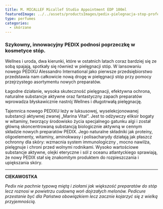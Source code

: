 ```yaml
---
title: M. MICALLEF Micallef Studio Appointment EDP 100ml
featuredImage: ../../assets/productsImages/pedix-pielegnacja-stop-profesjonalny-pedicure.png
type: perfumes
categories:
  - skórzane
---
```


### Szykowny, innowacyjny PEDIX podnosi poprzeczkę w kosmetyce stóp.

Wellnes i uroda, dwa kierunki, które w ostatnich latach coraz bardziej się ze sobą spajają, spotkały się również w pielęgnacji stóp. W lansowaniu nowego PEDIXU Alessandro International jako pierwsze przedsiębiorstwo przedstawia nam całkowicie nową drogę w pielęgnacji stóp przy pomocy przejrzystego asortymentu nowych preparatów.

Łagodne działanie, wysoka skuteczność pielęgnacji, efektywna ochrona, naturalne substancje aktywne oraz fantastyczny zapach preparatów wprowadza błyskawicznie nastrój Wellnes i długotrwałą pielęgnację.

Tajemnica nowego PEDIXU leży w luksusowej, wyselekcjonowanej substancji aktywnej zwanej „Marina Vital”. Jest to odżywczy eliksir bogaty w witaminy, tworzący środowisko życia specjalnego gatunku algi i został główną skoncentrowaną substancją biologicznie aktywną w cennym składzie nowych preparatów PEDIX. Jego naturalne składniki jak proteiny, oligoelementy, witaminy, aminokwasy i polisacharydy działają jak płaszcz ochronny dla skóry: wzmacnia system immunologiczny , mocno nawilża, pielęgnuje i chroni przed wolnymi rodnikami. Wysoko wartościowe substancje aktywne, olejki eteryczne i sól z oceanu atlantyckiego sprawiają, że nowy PEDIX stał się znakomitym produktem do rozpieszczania i upiększania skóry.

---

**CIEKAWOSTKA**

_Pedix nie pachnie typową miętą i ziołami jak większość preparatów do stóp lecz roznosi w powietrzu cudowną woń dojrzałych melonów. Pedicure przestanie być dla Państwa obowiązkiem lecz zacznie kojarzyć się z wielką przyjemnością._
